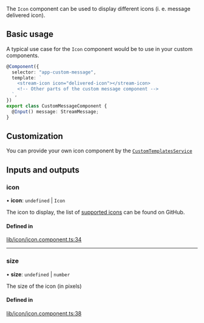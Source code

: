 The `Icon` component can be used to display different icons (i. e. message delivered icon).

## Basic usage

A typical use case for the `Icon` component would be to use in your custom components.

```typescript
@Component({
  selector: "app-custom-message",
  template: `
    <stream-icon icon="delivered-icon"></stream-icon>
    <!-- Other parts of the custom message component -->
  `,
})
export class CustomMessageComponent {
  @Input() message: StreamMessage;
}
```

## Customization

You can provide your own icon component by the [`CustomTemplatesService`](../services/CustomTemplatesService.mdx)

[//]: # "Start of generated content"
## Inputs and outputs 


### icon

• **icon**: `undefined` \| `Icon`

The icon to display, the list of [supported icons](https://github.com/GetStream/stream-chat-angular/tree/master/projects/stream-chat-angular/src/lib/icon/icon.component.ts) can be found on GitHub.

#### Defined in

[lib/icon/icon.component.ts:34](https://github.com/GetStream/stream-chat-angular/blob/954ea86/projects/stream-chat-angular/src/lib/icon/icon.component.ts#L34)

___

### size

• **size**: `undefined` \| `number`

The size of the icon (in pixels)

#### Defined in

[lib/icon/icon.component.ts:38](https://github.com/GetStream/stream-chat-angular/blob/954ea86/projects/stream-chat-angular/src/lib/icon/icon.component.ts#L38)

[//]: # "End of generated content"
